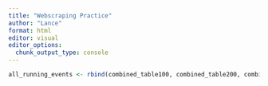 ```yaml
---
title: "Webscraping Practice"
author: "Lance"
format: html
editor: visual
editor_options: 
  chunk_output_type: console
---
```


```r
all_running_events <- rbind(combined_table100, combined_table200, combined_table400, combined_table800, combined_table1500, combined_table5000, combined_table10000, combined_table110H, combined_table400H, combined_table3000s)
```

